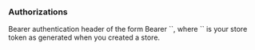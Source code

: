 
### Authorizations

<ResponseField name="Authorization" required header type="string">
  Bearer authentication header of the form Bearer `<store_access_token>`, where `<store_access_token>` is your store token as generated when you created a store.
</ResponseField>  
